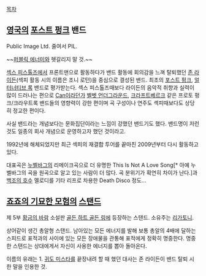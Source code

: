 [[목차]]

== [[영국]]의 [[포스트 펑크]] 밴드 ==

Public Image Ltd. 줄여서 PIL.

~~[[퍼블릭 에너미]]와 헷갈리지 말 것.~~

[[섹스 피스톨즈]]에서 프론트맨으로 활동하다가 밴드 활동에 회의감을 느껴 탈퇴했던 [[존 라이든]](섹피 활동 시의 이름은 조니 로턴)을 중심으로 결성된 밴드. 최초의 [[포스트 펑크]], [[얼터너티브 록]] 밴드로 평가받는다. 섹스 피스톨즈때보다 라이든의 음악적 취향과 실력이 많이 드러나는 편으로 [[Can]]이라던가 [[벨벳 언더그라운드]], [[크라프트베르크]] 같은 프로토 펑크/크라우트록 밴드들의 영향력이 강한 편이며 곡 구성이나 연주도 섹피때보다도 상당히 정교한 편이다.

사실 밴드라는 개념보다는 문화집단이라는 느낌이 강했던 밴드기도 했다. 밴드명이 저런 것도 일종의 회사 개념으로 운영하고자 했던 것이라고.

1992년에 해체되었지만 최근 섹피의 재결합 투어를 끝마친 2009년부터 다시 활동하고 있다.

대표곡은 [[누벨바그]]의 리메이크곡으로 더 유명한 This Is Not A Love Song[* 아예 누벨바그의 곡을 원곡으로 알고 있는 사람이 더 많다. 곡 분위기가 확연히 차이가 난다.]과 [[백조의 호수]] 멜로디를 기타 리프로 차용한 Death Disco 정도...


== [[죠죠의 기묘한 모험]]의 [[스탠드]] ==

제 5부 [[황금의 바람]] 소설판 [[골든 하트 골든 링]]에 등장하는 스탠드. 소유주는 [[리가토니]].

상어같이 생긴 총알형 스탠드. 남아있는 모든 에너지를 발해 보통 총알의 4배에 달하는 스피드로 표적과의 사이에 있는 모든 장애물을 관통해 표적에게 정확히 명중한다. 명중한 스탠드는 상대에게서 자신이 사용한 에너지를 뽑아 돌아온다.

이름의 유래는 1. [[귀도 미스타]]를 끝장내려 할 때 했던 대사는 존 라이든이 밴드 탈퇴 시 한 말을 인용한 것.
